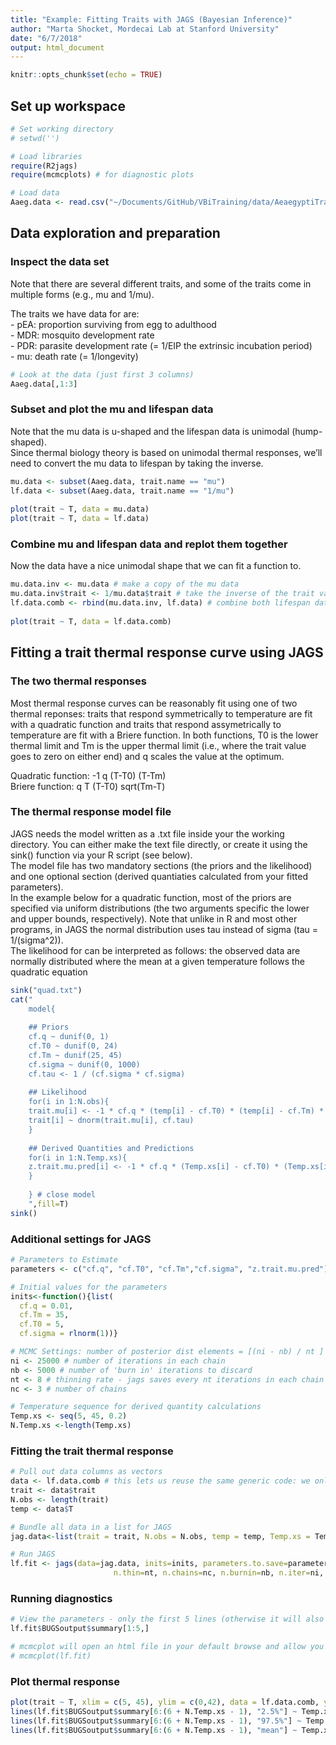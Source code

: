 ```yaml
---
title: "Example: Fitting Traits with JAGS (Bayesian Inference)"
author: "Marta Shocket, Mordecai Lab at Stanford University"
date: "6/7/2018"
output: html_document
---
```


```r
knitr::opts_chunk$set(echo = TRUE)
```

## Set up workspace

```r
# Set working directory
# setwd('')

# Load libraries
require(R2jags)
require(mcmcplots) # for diagnostic plots

# Load data
Aaeg.data <- read.csv("~/Documents/GitHub/VBiTraining/data/AeaegyptiTraitData.csv")
```

## Data exploration and preparation

### Inspect the data set
Note that there are several different traits, and some of the traits come in multiple forms (e.g., mu and 1/mu).

The traits we have data for are:  
- pEA: proportion surviving from egg to adulthood  
- MDR: mosquito development rate  
- PDR: parasite development rate (= 1/EIP the extrinsic incubation period)  
- mu: death rate (= 1/longevity)

```r
# Look at the data (just first 3 columns)
Aaeg.data[,1:3]
```

### Subset and plot the mu and lifespan data

Note that the mu data is u-shaped and the lifespan data is unimodal (hump-shaped).  
Since thermal biology theory is based on unimodal thermal responses, we'll need to convert the mu data to lifespan by taking the inverse. 

```r
mu.data <- subset(Aaeg.data, trait.name == "mu")
lf.data <- subset(Aaeg.data, trait.name == "1/mu")
  
plot(trait ~ T, data = mu.data)
plot(trait ~ T, data = lf.data)
```

### Combine mu and lifespan data and replot them together
Now the data have a nice unimodal shape that we can fit a function to.

```r
mu.data.inv <- mu.data # make a copy of the mu data
mu.data.inv$trait <- 1/mu.data$trait # take the inverse of the trait values to convert mu to lifespan
lf.data.comb <- rbind(mu.data.inv, lf.data) # combine both lifespan data sets together 
  
plot(trait ~ T, data = lf.data.comb)
```

## Fitting a trait thermal response curve using JAGS
### The two thermal responses
Most thermal response curves can be reasonably fit using one of two thermal reponses: traits that respond symmetrically to temperature are fit with a quadratic function and traits that respond assymetrically to temperature are fit with a Briere function. In both functions, T0 is the lower thermal limit and Tm is the upper thermal limit (i.e., where the trait value goes to zero on either end) and q scales the value at the optimum.   

Quadratic function: -1 q (T-T0) (T-Tm)  
Briere function: q T (T-T0) sqrt(Tm-T)

### The thermal response model file
JAGS needs the model written as a .txt file inside your the working directory. You can either make the text file directly, or create it using the sink() function via your R script (see below).  
The model file has two mandatory sections (the priors and the likelihood) and one optional section (derived quantiaties calculated from your fitted parameters).  
In the example below for a quadratic function, most of the priors are specified via uniform distributions (the two arguments specific the lower and upper bounds, respectively). Note that unlike in R and most other programs, in JAGS the normal distribution uses tau instead of sigma (tau = 1/(sigma^2)).  
The likelihood for can be interpreted as follows: the observed data are normally distributed where the mean at a given temperature follows the quadratic equation 
```r
  
sink("quad.txt")
cat("
    model{
    
    ## Priors
    cf.q ~ dunif(0, 1)
    cf.T0 ~ dunif(0, 24)
    cf.Tm ~ dunif(25, 45)
    cf.sigma ~ dunif(0, 1000)
    cf.tau <- 1 / (cf.sigma * cf.sigma)
    
    ## Likelihood
    for(i in 1:N.obs){
    trait.mu[i] <- -1 * cf.q * (temp[i] - cf.T0) * (temp[i] - cf.Tm) * (cf.Tm > temp[i]) * (cf.T0 < temp[i])
    trait[i] ~ dnorm(trait.mu[i], cf.tau)
    }
    
    ## Derived Quantities and Predictions
    for(i in 1:N.Temp.xs){
    z.trait.mu.pred[i] <- -1 * cf.q * (Temp.xs[i] - cf.T0) * (Temp.xs[i] - cf.Tm) * (cf.Tm > Temp.xs[i]) * (cf.T0 < Temp.xs[i])
    }
    
    } # close model
    ",fill=T)
sink()
```

### Additional settings for JAGS 
```r
# Parameters to Estimate
parameters <- c("cf.q", "cf.T0", "cf.Tm","cf.sigma", "z.trait.mu.pred")

# Initial values for the parameters
inits<-function(){list(
  cf.q = 0.01,
  cf.Tm = 35,
  cf.T0 = 5,
  cf.sigma = rlnorm(1))}

# MCMC Settings: number of posterior dist elements = [(ni - nb) / nt ] * nc
ni <- 25000 # number of iterations in each chain
nb <- 5000 # number of 'burn in' iterations to discard
nt <- 8 # thinning rate - jags saves every nt iterations in each chain
nc <- 3 # number of chains

# Temperature sequence for derived quantity calculations
Temp.xs <- seq(5, 45, 0.2)
N.Temp.xs <-length(Temp.xs)
```

### Fitting the trait thermal response
```r
# Pull out data columns as vectors
data <- lf.data.comb # this lets us reuse the same generic code: we only change this first line
trait <- data$trait
N.obs <- length(trait)
temp <- data$T

# Bundle all data in a list for JAGS
jag.data<-list(trait = trait, N.obs = N.obs, temp = temp, Temp.xs = Temp.xs, N.Temp.xs = N.Temp.xs)

# Run JAGS
lf.fit <- jags(data=jag.data, inits=inits, parameters.to.save=parameters, model.file="quad.txt",
                       n.thin=nt, n.chains=nc, n.burnin=nb, n.iter=ni, DIC=T, working.directory=getwd())
```

### Running diagnostics

```r
# View the parameters - only the first 5 lines (otherwise it will also show you all of your derived quantities)
lf.fit$BUGSoutput$summary[1:5,]

# mcmcplot will open an html file in your default browse and allow you to look at the chains for convergence and autocorrelation
# mcmcplot(lf.fit)
```

### Plot thermal response

```r
plot(trait ~ T, xlim = c(5, 45), ylim = c(0,42), data = lf.data.comb, ylab = "Lifespan for Ae. aegypti", xlab = "Temperature")
lines(lf.fit$BUGSoutput$summary[6:(6 + N.Temp.xs - 1), "2.5%"] ~ Temp.xs, lty = 2)
lines(lf.fit$BUGSoutput$summary[6:(6 + N.Temp.xs - 1), "97.5%"] ~ Temp.xs, lty = 2)
lines(lf.fit$BUGSoutput$summary[6:(6 + N.Temp.xs - 1), "mean"] ~ Temp.xs)
```